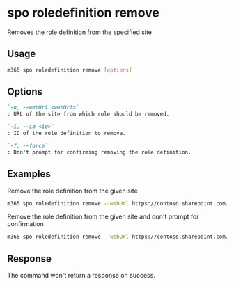 
# spo roledefinition remove

Removes the role definition from the specified site

## Usage

```sh
m365 spo roledefinition remove [options]
```

## Options

```md definition-list
`-u, --webUrl <webUrl>`
: URL of the site from which role should be removed.

`-i, --id <id>`
: ID of the role definition to remove.

`-f, --force`
: Don't prompt for confirming removing the role definition.
```

<Global />

## Examples

Remove the role definition from the given site

```sh
m365 spo roledefinition remove --webUrl https://contoso.sharepoint.com/sites/project-x --id 1
```

Remove the role definition from the given site and don't prompt for confirmation

```sh
m365 spo roledefinition remove --webUrl https://contoso.sharepoint.com/sites/project-x --id 1 --force
```

## Response

The command won't return a response on success.
